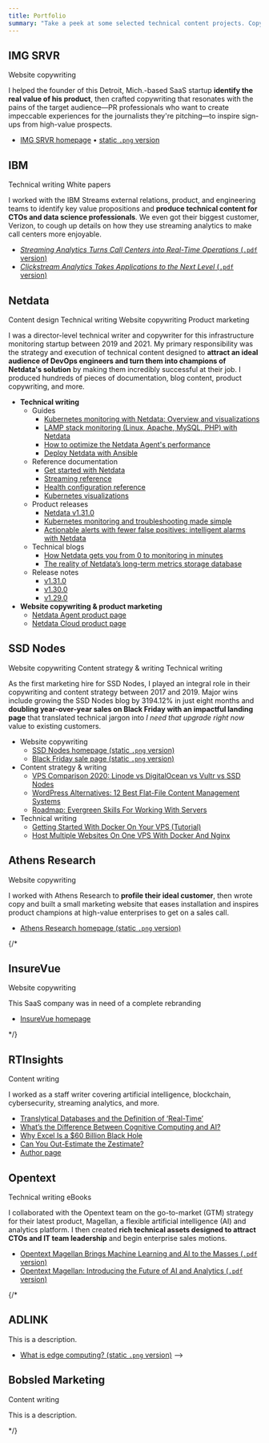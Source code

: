 ```yaml
---
title: Portfolio
summary: "Take a peek at some selected technical content projects. Copywriting, content design, product marketing, and more."
---
```


## IMG SRVR

<Tags>
  <Tag>Website copywriting</Tag>
</Tags>

I helped the founder of this Detroit, Mich.-based SaaS startup **identify the real value of his product**, then crafted copywriting that resonates with the pains of the target audience&mdash;PR professionals who want to create impeccable
experiences for the journalists they're pitching&mdash;to inspire sign-ups from high-value prospects.

- [IMG SRVR homepage](https://imgsrvr.net/) • [static `.png` version](/static/portfolio/img-srvr_homepage-full.png)

## IBM

<Tags>
  <Tag>Technical writing</Tag>
  <Tag>White papers</Tag>
</Tags>

I worked with the IBM Streams external relations, product, and engineering teams to identify key value propositions and **produce technical content for CTOs and data science professionals**. We even got their biggest customer, Verizon, to cough up details on how they use streaming analytics to make call centers more enjoyable.

- [_Streaming Analytics Turns Call Centers into Real-Time Operations_ (`.pdf`
  version)](/static/portfolio/IBM_ebook-call-center.pdf)
- [_Clickstream Analytics Takes Applications to the Next Level_ (`.pdf`
  version)](/static/portfolio/IBM_ebook-clickstream.pdf)

## Netdata

<Tags>
  <Tag>Content design</Tag>
  <Tag>Technical writing</Tag>
  <Tag>Website copywriting</Tag>
  <Tag>Product marketing</Tag>
</Tags>

I was a director-level technical writer and copywriter for this infrastructure monitoring startup between 2019 and 2021.
My primary responsibility was the strategy and execution of technical content designed to **attract an ideal audience of
DevOps engineers and turn them into champions of Netdata's solution** by making them incredibly successful at their job. I produced hundreds of pieces of documentation, blog content, product copywriting, and more.

- **Technical writing**
  - Guides
    - [Kubernetes monitoring with Netdata: Overview and visualizations](https://learn.netdata.cloud/guides/monitor/kubernetes-k8s-netdata)
    - [LAMP stack monitoring (Linux, Apache, MySQL, PHP) with Netdata](https://learn.netdata.cloud/guides/monitor/lamp-stack)
    - [How to optimize the Netdata Agent's performance](https://learn.netdata.cloud/guides/configure/performance)
    - [Deploy Netdata with Ansible](https://learn.netdata.cloud/guides/deploy/ansible)
  - Reference documentation
    - [Get started with Netdata](https://learn.netdata.cloud/docs/get-started)
    - [Streaming reference](https://learn.netdata.cloud/docs/metrics-storage-management/reference-streaming)
    - [Health configuration reference](https://learn.netdata.cloud/docs/agent/health/reference)
    - [Kubernetes visualizations](https://learn.netdata.cloud/docs/cloud/visualize/kubernetes)
  - Product releases
    - [Netdata v1.31.0](https://www.netdata.cloud/blog/product/netdata-v1-31/)
    - [Kubernetes monitoring and troubleshooting made
      simple](https://www.netdata.cloud/blog/kubernetes-monitoring-troubleshooting/)
    - [Actionable alerts with fewer false positives: intelligent alarms with
      Netdata](https://www.netdata.cloud/blog/product/actionable-intelligent-alerts/)
  - Technical blogs
    - [How Netdata gets you from 0 to monitoring in
      minutes](https://www.netdata.cloud/blog/how-netdata-gets-you-from-0-to-monitoring-in-minutes/)
    - [The reality of Netdata’s long-term metrics storage
      database](https://www.netdata.cloud/blog/the-reality-of-netdatas-long-term-metrics-storage-database/)
  - Release notes
    - [v1.31.0](https://github.com/netdata/netdata/releases/tag/v1.31.0)
    - [v1.30.0](https://github.com/netdata/netdata/releases/tag/v1.30.0)
    - [v1.29.0](https://github.com/netdata/netdata/releases/tag/v1.29.0)
- **Website copywriting & product marketing**
  - [Netdata Agent product page](https://netdata.cloud/agent)
  - [Netdata Cloud product page](https://netdata.cloud/cloud)

## SSD Nodes

<Tags>
  <Tag>Website copywriting</Tag>
  <Tag>Content strategy & writing</Tag>
  <Tag>Technical writing</Tag>
</Tags>

As the first marketing hire for SSD Nodes, I played an integral role in their copywriting and content strategy between
2017 and 2019. Major wins include growing the SSD Nodes blog by 3194.12% in just eight months and **doubling
year-over-year sales on Black Friday with an impactful landing page** that translated technical jargon into _I need that
upgrade right now_ value to existing customers.

- Website copywriting
  - [SSD Nodes homepage (static `.png` version)](/static/portfolio/SSD-Nodes_homepage-full.png)
  - [Black Friday sale page (static `.png` version)](/static/portfolio/SSD-Nodes_10x-full.png)
- Content strategy & writing
  - [VPS Comparison 2020: Linode vs DigitalOcean vs Vultr vs SSD
    Nodes](https://blog.ssdnodes.com/blog/vps-comparison-linode-digitalocean-vultr-ssdnodes/)
  - [WordPress Alternatives: 12 Best Flat-File Content Management
    Systems](https://blog.ssdnodes.com/blog/flat-file-wordpress-alternatives/)
  - [Roadmap: Evergreen Skills For Working With
    Servers](https://blog.ssdnodes.com/blog/roadmap-evergreen-skills-servers/)
- Technical writing
  - [Getting Started With Docker On Your VPS (Tutorial)](https://blog.ssdnodes.com/blog/getting-started-docker-vps/)
  - [Host Multiple Websites On One VPS With Docker And
    Nginx](https://blog.ssdnodes.com/blog/host-multiple-websites-docker-nginx/)

## Athens Research

<Tags>
  <Tag>Website copywriting</Tag>
</Tags>

I worked with Athens Research to **profile their ideal customer**, then wrote copy and built a small marketing website
that eases installation and inspires product champions at high-value enterprises to get on a sales call.

- [Athens Research homepage (static `.png` version)](/static/portfolio/athens-research_homepage-full.png)

{/* 

## InsureVue

<Tags>
  <Tag>Website copywriting</Tag>
</Tags>

This SaaS company was in need of a complete rebranding

- [InsureVue homepage](https://clickcapital.ca/) 

*/}

## RTInsights

<Tags>
  <Tag>Content writing</Tag>
</Tags>

I worked as a staff writer covering artificial intelligence, blockchain, cybersecurity, streaming analytics, and more.

- [Translytical Databases and the Definition of
  ‘Real-Time’](https://www.rtinsights.com/translytical-databases-and-the-definition-of-real-time/)
- [What’s the Difference Between Cognitive Computing and
  AI?](https://www.rtinsights.com/whats-the-difference-between-cognitive-computing-and-ai/)
- [Why Excel Is a $60 Billion Black Hole](https://www.rtinsights.com/why-excel-is-a-60-billion-black-hole/)
- [Can You Out-Estimate the Zestimate?](https://www.rtinsights.com/zillow-prize-zestimate-machine-learning-algorithm/)
- [Author page](https://www.rtinsights.com/author/joel-hans/)

## Opentext

<Tags>
  <Tag>Technical writing</Tag>
  <Tag>eBooks</Tag>
</Tags>

I collaborated with the Opentext team on the go-to-market (GTM) strategy for their latest product, Magellan, a flexible
artificial intelligence (AI) and analytics platform. I then created **rich technical assets designed to attract CTOs and
IT team leadership** and begin enterprise sales motions.

- [Opentext Magellan Brings Machine Learning and AI to the Masses (`.pdf`
  version)](/static/portfolio/opentext-magellan-solution-overview.pdf)
- [Opentext Magellan: Introducing the Future of AI and Analytics (`.pdf` version)](/static/portfolio/opentext-magellan-ebook.pdf)

{/* 

## ADLINK

This is a description.

- [What is edge computing? (static `.png` version)](work/ADLINK-what-is-edge-computing.png) -->

## Bobsled Marketing

<Tags>
  <Tag>Content writing</Tag>
</Tags>

This is a description.

*/}
